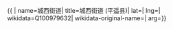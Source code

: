 {{ {{{1|PRC admin/showdata}}}|
name=城西街道|
title=城西街道 (平遥县)|
lat=|
lng=|
wikidata=Q100979632|
wikidata-original-name=|
arg={{{arg|}}}}}
